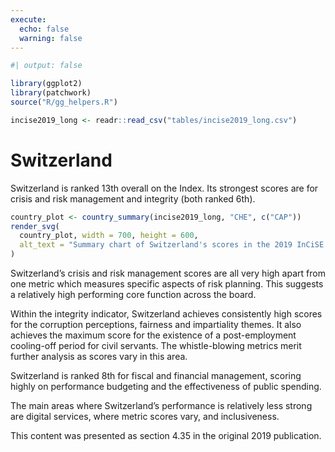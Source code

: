 ```yaml
---
execute:
  echo: false
  warning: false
---
```


<!-- DO NOT EDIT THIS FILE --->
<!-- AUTO GENERATED FROM r/generate_country_qmd.r --->

```r
#| output: false

library(ggplot2)
library(patchwork)
source("R/gg_helpers.R")

incise2019_long <- readr::read_csv("tables/incise2019_long.csv")

```

# Switzerland {#sec-country-che .unnumbered}

:::{.lead}
Switzerland is ranked 13th overall on the Index. Its strongest scores are for
crisis and risk management and integrity (both ranked 6th).
:::

```r
country_plot <- country_summary(incise2019_long, "CHE", c("CAP"))
render_svg(
  country_plot, width = 700, height = 600,
  alt_text = "Summary chart of Switzerland's scores in the 2019 InCiSE index."
)
```

Switzerland's crisis and risk management scores are all very high apart from
one metric which measures specific aspects of risk planning. This suggests a
relatively high performing core function across the board.

Within the integrity indicator, Switzerland achieves consistently high scores
for the corruption perceptions, fairness and impartiality themes. It also
achieves the maximum score for the existence of a post-employment cooling-off
period for civil servants. The whistle-blowing metrics merit further analysis
as scores vary in this area.

Switzerland is ranked 8th for fiscal and financial management, scoring highly
on performance budgeting and the effectiveness of public spending.

The main areas where Switzerland's performance is relatively less strong are
digital services, where metric scores vary, and inclusiveness.

::: {.callout-note .crf title="Cross-referencing note" icon="false"}
This content was presented as section 4.35 in the original 2019 publication.
:::
